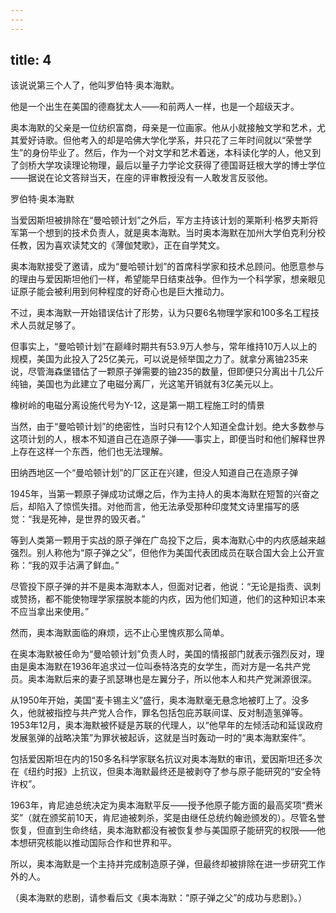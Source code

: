 ```yaml
---
---
---
```

title: 4
---



该说说第三个人了，他叫罗伯特·奥本海默。

他是一个出生在美国的德裔犹太人——和前两人一样，也是一个超级天才。

奥本海默的父亲是一位纺织富商，母亲是一位画家。他从小就接触文学和艺术，尤其爱好诗歌。但他考入的却是哈佛大学化学系，并只花了三年时间就以“荣誉学生”的身份毕业了。然后，作为一个对文学和艺术着迷，本科读化学的人，他又到了剑桥大学攻读理论物理，最后以量子力学论文获得了德国哥廷根大学的博士学位——据说在论文答辩当天，在座的评审教授没有一人敢发言反驳他。

罗伯特·奥本海默



当爱因斯坦被排除在“曼哈顿计划”之外后，军方主持该计划的莱斯利·格罗夫斯将军第一个想到的技术负责人，就是奥本海默。当时奥本海默在加州大学伯克利分校任教，因为喜欢读梵文的《薄伽梵歌》，正在自学梵文。

奥本海默接受了邀请，成为“曼哈顿计划”的首席科学家和技术总顾问。他愿意参与的理由与爱因斯坦他们一样，希望能早日结束战争。但作为一个科学家，想亲眼见证原子能会被利用到何种程度的好奇心也是巨大推动力。

不过，奥本海默一开始错误估计了形势，认为只要6名物理学家和100多名工程技术人员就足够了。

但事实上，“曼哈顿计划”在巅峰时期共有53.9万人参与，常年维持10万人以上的规模，美国为此投入了25亿美元，可以说是倾举国之力了。就拿分离铀235来说，尽管海森堡错估了一颗原子弹需要的铀235的数量，但即便只分离出十几公斤纯铀，美国也为此建立了电磁分离厂，光这笔开销就有3亿美元以上。

橡树岭的电磁分离设施代号为Y-12，这是第一期工程施工时的情景



当然，由于“曼哈顿计划”的绝密性，当时只有12个人知道全盘计划。绝大多数参与这项计划的人，根本不知道自己在造原子弹——事实上，即便当时和他们解释世界上存在这样一个东西，他们也无法理解。

田纳西地区一个“曼哈顿计划”的厂区正在兴建，但没人知道自己在造原子弹



1945年，当第一颗原子弹成功试爆之后，作为主持人的奥本海默在短暂的兴奋之后，却陷入了惊慌失措。对他而言，他无法承受那种印度梵文诗里描写的感觉：“我是死神，是世界的毁灭者。”

等到人类第一颗用于实战的原子弹在广岛投下之后，奥本海默心中的内疚感越来越强烈。别人称他为“原子弹之父”，但他作为美国代表团成员在联合国大会上公开宣称：“我的双手沾满了鲜血。”

尽管投下原子弹的并不是奥本海默本人，但面对记者，他说：“无论是指责、讽刺或赞扬，都不能使物理学家摆脱本能的内疚，因为他们知道，他们的这种知识本来不应当拿出来使用。”

然而，奥本海默面临的麻烦，远不止心里愧疚那么简单。

在奥本海默被任命为“曼哈顿计划”负责人时，美国的情报部门就表示强烈反对，理由是奥本海默在1936年追求过一位叫泰特洛克的女学生，而对方是一名共产党员。奥本海默后来的妻子凯瑟琳也是左翼分子，所以他本人和共产党渊源很深。

从1950年开始，美国“麦卡锡主义”盛行，奥本海默毫无悬念地被盯上了。没多久，他就被指控与共产党人合作，罪名包括包庇苏联间谍、反对制造氢弹等。1953年12月，奥本海默被怀疑是苏联的代理人，以“他早年的左倾活动和延误政府发展氢弹的战略决策”为罪状被起诉，这就是当时轰动一时的“奥本海默案件”。

包括爱因斯坦在内的150多名科学家联名抗议对奥本海默的审讯，爱因斯坦还多次在《纽约时报》上抗议，但奥本海默最终还是被剥夺了参与原子能研究的“安全特许权”。

1963年，肯尼迪总统决定为奥本海默平反——授予他原子能方面的最高奖项“费米奖”（就在颁奖前10天，肯尼迪被刺杀，奖是由继任总统约翰逊颁发的）。尽管名誉恢复，但直到生命终结，奥本海默都没有被恢复参与美国原子能研究的权限——他本想研究核能以推动国际合作和世界和平。

所以，奥本海默是一个主持并完成制造原子弹，但最终却被排除在进一步研究工作外的人。

（奥本海默的悲剧，请参看后文《奥本海默：“原子弹之父”的成功与悲剧》。）